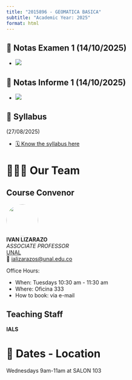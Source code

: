 ```yaml
---
title: "2015896 - GEOMATICA BASICA"
subtitle: "Academic Year: 2025"
format: html
---
```


::: {.callout-important collapse=true}
## 📢 Notas Examen 1 (14/10/2025)

- ![](GB-Examen-1.png)

:::

::: {.callout-important collapse=true}
## 📢 Notas Informe 1 (14/10/2025)

- ![](GB-Informe-1.png)

:::

::: {.callout-important collapse=true}
## 📢 Syllabus

(27/08/2025)

- [🗓️ Know the syllabus here](/2025/syllabus.qmd)

:::

# 🧑🏻‍🏫 Our Team

::: {.panel-tabset}
## Course Convenor


![](/figures/people/ials.png){fig-align="left" fig-alt="Photo of IVAN LIZARAZO" style="object-fit: cover;width:6em;height:6em;border-radius: 50%;"}  
**IVAN LIZARAZO** <br/>
_ASSOCIATE PROFESSOR_ <br/>
[UNAL](#)</a><br/>
📧 [ializarazos@unal.edu.co](mailto:)

Office Hours: 

- When: Tuesdays 10:30 am - 11:30 am
- Where: Oficina 333
- How to book: via e-mail

## Teaching Staff

**IALS**


:::

# 📍 Dates - Location

Wednesdays 9am-11am at SALON 103
